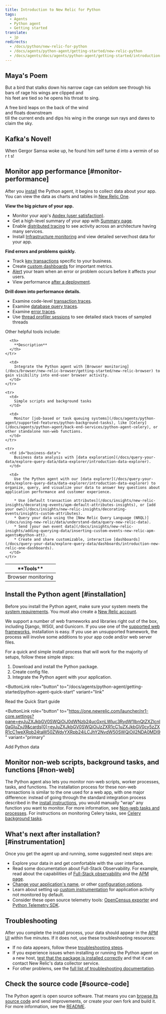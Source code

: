 ```yaml
---
title: Introduction to New Relic for Python
tags:
  - Agents
  - Python agent
  - Getting started
translate:
  - jp
redirects:
  - /docs/python/new-relic-for-python
  - /docs/agents/python-agent/getting-started/new-relic-python
  - /docs/agents/docs/agents/python-agent/getting-started/introduction-new-relic-python
---
```



## Maya's Poem
But a bird that stalks
down his narrow cage
can seldom see through
his bars of rage
his wings are clipped and   
his feet are tied
so he opens his throat to sing.

A free bird leaps
on the back of the wind   
and floats downstream   
till the current ends
and dips his wing
in the orange sun rays
and dares to claim the sky.

## Kafka's Novel!
When Gergor Samsa woke up, he found him self turne d into a vermin of so r t s!



## Monitor app performance [#monitor-performance]

After you [install](#installation) the Python agent, it begins to collect data about your app. You can view the data as charts and tables in [New Relic One](/docs/new-relic-one/use-new-relic-one/get-started/introduction-new-relic-one).

**View the big picture of your app.**

* Monitor your app's [Apdex (user satisfaction)](/docs/apm/new-relic-apm/apdex/apdex-measuring-user-satisfaction).
* Get a high-level summary of your app with [Summary page](/docs/apm/applications-menu/monitoring/apm-overview-page).
* Enable [distributed tracing](/docs/apm/distributed-tracing/getting-started/introduction-distributed-tracing) to see activity across an architecture having many services.
* Install [Infrastructure monitoring](/docs/infrastructure/new-relic-infrastructure/getting-started/introduction-new-relic-infrastructure) and view detailed server/host data for your app.

**Find errors and problems quickly.**

* Track [key transactions](/docs/apm/transactions/key-transactions/key-transactions-tracking-important-transactions-or-events) specific to your business.
* Create [custom dashboards](/docs/dashboards/new-relic-dashboards/custom-dashboards/custom-dashboards) for important metrics.
* [Alert](/docs/alerts/alert-policies/understanding-alert-policies/alerting-new-relic) your team when an error or problem occurs before it affects your users.
* View performance [after a deployment](/docs/apm/applications-menu/events/deployments-page).

**Drill down into performance details.**

* Examine code-level [transaction traces](/docs/apm/transactions/transaction-traces/transaction-traces).
* Examine [database query traces](/apm/transactions/transaction-traces/troubleshoot-sql-statements).
* Examine [error traces](/docs/apm/applications-menu/events/view-apm-error-analytics).
* Use [thread profiler sessions](/docs/apm/applications-menu/events/thread-profiler-tool) to see detailed stack traces of sampled threads

Other helpful tools include:

<table>
  <thead>
    <tr>
      <th style={{ width: "200px" }}>
        **Tools**
      </th>

      <th>
        **Description**
      </th>
    </tr>
  </thead>

  <tbody>
    <tr>
      <td>
        Browser monitoring
      </td>

      <td>
        Integrate the Python agent with [Browser monitoring](/docs/browser/new-relic-browser/getting-started/new-relic-browser) to gain visibility into end-user browser activity.
      </td>
    </tr>

    <tr>
      <td>
        Simple scripts and background tasks
      </td>

      <td>
        Monitor [job-based or task queuing systems](/docs/agents/python-agent/supported-features/python-background-tasks), like [Celery](/docs/agents/python-agent/back-end-services/python-agent-celery), or other standalone non-web functions.
      </td>
    </tr>

    <tr>
      <td id="business-data">
        Business data analysis with [data exploration](/docs/query-your-data/explore-query-data/data-explorer/introduction-data-explorer).
      </td>

      <td>
        Use the Python agent with our [data explorer](/docs/query-your-data/explore-query-data/data-explorer/introduction-data-explorer) to organize, query, and visualize your data to answer key questions about application performance and customer experience.

        * Use [default transaction attributes](/docs/insights/new-relic-insights/decorating-events/apm-default-attributes-insights), or [add your own](/docs/insights/new-relic-insights/decorating-events/insights-custom-attributes).
        * Query your data using the [New Relic Query Language (NRQL)](/docs/using-new-relic/data/understand-data/query-new-relic-data).
        * Send [your own event data](/docs/insights/new-relic-insights/adding-querying-data/inserting-custom-events-new-relic-apm-agents#python-att).
        * Create and share customizable, interactive [dashboards](/docs/query-your-data/explore-query-data/dashboards/introduction-new-relic-one-dashboards).
      </td>
    </tr>
  </tbody>
</table>

## Install the Python agent [#installation]

Before you install the Python agent, make sure your system meets the [system requirements](/docs/agents/python-agent/getting-started/compatibility-requirements-python-agent). You must also create a [New Relic account](/docs/accounts-partnerships/accounts/account-setup/create-your-new-relic-account).

We support a number of web frameworks and libraries right out of the box, including Django, WSGI, and Gunicorn. If you use one of the [supported web frameworks](/docs/agents/python-agent/getting-started/instrumented-python-packages), installation is easy. If you use an unsupported framework, the process will involve some additions to your app code and/or web server files.

For a quick and simple install process that will work for the majority of setups, follow these simple steps:

1. Download and install the Python package.
2. Create config file.
3. Integrate the Python agent with your application.

<ButtonLink
  role="button"
  to="/docs/agents/python-agent/getting-started/python-agent-quick-start"
  variant="link"
>
  Read the Quick Start guide
</ButtonLink>

<ButtonLink
  role="button"
  to="https://one.newrelic.com/launcher/nr1-core.settings?pane=eyJuZXJkbGV0SWQiOiJ0dWNzb24ucGxnLWluc3RydW1lbnQtZXZlcnl0aGluZyJ9&cards[0]=eyJuZXJkbGV0SWQiOiJzZXR1cC1uZXJkbGV0cy5zZXR1cC1weXRob24taW50ZWdyYXRpb24iLCJhY2NvdW50SWQiOjI2NDA0MDl9"
  variant="primary"
>
  Add Python data
</ButtonLink>

## Monitor non-web scripts, background tasks, and functions [#non-web]

The Python agent also lets you monitor non-web scripts, worker processes, tasks, and functions. The installation process for these non-web transactions is similar to the one used for a web app, with one major difference: instead of going through the standard integration process described in the [install instructions](/docs/agents/python-agent/getting-started/python-agent-quick-start), you would manually "wrap" any function you want to monitor. For more information, see [Non-web tasks and processes](/docs/agents/python-agent/supported-features/python-background-tasks). For instructions on monitoring Celery tasks, see [Celery background tasks](/docs/agents/python-agent/back-end-services/python-agent-celery).

## What's next after installation? [#instrumentation]

Once you get the agent up and running, some suggested next steps are:

* Explore your data in and get comfortable with the user interface.
* Read some documentation about Full-Stack Observability. For example, read about the capabilities of [Full-Stack observability](/docs/full-stack-observability/monitor-everything/get-started-new-relic-monitoring-tools/get-started-full-stack-observability) and the [APM page](/docs/apm).
* [Change your application's name](/docs/agents/manage-apm-agents/app-naming/rename-your-application), or other [configuration options](/docs/agents/python-agent/installation-configuration/python-agent-configuration).
* Learn about setting up [custom instrumentation](/docs/agents/python-agent/custom-instrumentation/python-custom-instrumentation) for application activity not monitored by default.
* Consider these open source telemetry tools: [OpenCensus exporter](/docs/integrations/open-source-telemetry-integrations/open-source-telemetry-integration-list/new-relics-opencensus-integration) and [Python Telemetry SDK](/docs/data-ingest-apis/get-data-new-relic/new-relic-sdks/telemetry-sdks-send-custom-telemetry-data-new-relic).

## Troubleshooting

After you complete the install process, your data should appear in the [APM UI](/docs/apm/applications-menu/monitoring/apm-overview-page) within five minutes. If it does not, use these troubleshooting resources:

* If no data appears, follow these [troubleshooting steps](/docs/agents/python-agent/troubleshooting/no-data-appears-python).
* If you experience issues when installing or running the Python agent on a new host, [test that the package is installed correctly](/docs/agents/python-agent/installation-configuration/testing-python-agent) and that it can contact New Relic's data collector service.
* For other problems, see the [full list of troubleshooting documentation](/docs/agents/python-agent/troubleshooting/).

## Check the source code [#source-code]

The Python agent is open source software. That means you can [browse its source code](https://github.com/newrelic/newrelic-python-agent "Link opens in a new window.") and send improvements, or create your own fork and build it. For more information, see the [README](https://github.com/newrelic/newrelic-python-agent/blob/main/README.rst "Link opens in a new window.").
